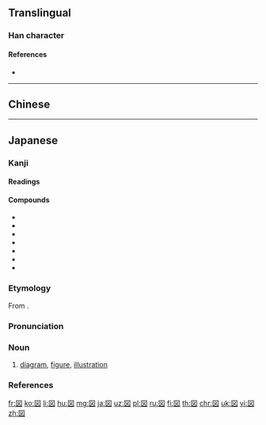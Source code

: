 {{also|圖}}
{{character info/new}}

==Translingual==
{{Han simplified forms|圖|図|图}}

===Han character===
{{Han char|rn=31|rad=囗|as=04|sn=7|four=|canj=WYK|ids=⿴囗⿶丶义}}

====References====
* {{Han ref|kx=0217.251|dkj=04734|dj=0445.130|hdz=10716.021|uh=56F3|ud=22259}}

----

==Chinese==
{{zh-see|圖|v}}

----

==Japanese==
{{ja-kanji forms|図|圖}}

===Kanji===
{{ja-kanji|grade=2|rs=囗04|style=s|kyu=圖}}

====Readings====
{{ja-readings
|goon=[[ず]] (zu) < [[づ]] (du)
|kanon=[[と]] (to)
|kun=[[はかる]] (hakaru)}}

====Compounds====
{{der-top|Compounds}}
* {{ja-r|図書|としょ}}
* {{ja-r|地図|ちず}}
* {{ja-r|図会|ずえ}}
* {{ja-r|図画|ずが}}
* {{ja-r|図形|ずけい}}
* {{ja-r|図表|ずひょう}}
* {{ja-r|合図|あいず}}
{{der-bottom}}

===Etymology===
{{ja-kanjitab|ず|yomi=o}}
From {{etyl|ltc|ja|sort=す'}} {{m|zh|圖|tr=du}}.

===Pronunciation===
{{ja-pron|yomi=goon|ず|acc=0|acc_ref=DJR,NHK}}

===Noun===
{{ja-noun|kyu=圖|ず|hhira=づ}}

# [[diagram]], [[figure]], [[illustration]]

===References===
<references/>

[[fr:図]]
[[ko:図]]
[[li:図]]
[[hu:図]]
[[mg:図]]
[[ja:図]]
[[uz:図]]
[[pl:図]]
[[ru:図]]
[[fi:図]]
[[th:図]]
[[chr:図]]
[[uk:図]]
[[vi:図]]
[[zh:図]]